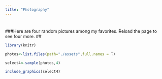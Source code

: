 ```yaml
---
title: "Photography"
---
```


# 

###Here are four random pictures among my favorites. Reload the page to see four more.
##
``` r
library(knitr)

photos<-list.files(path="./assets",full.names = T)

select4<-sample(photos,4)

include_graphics(select4)
```

